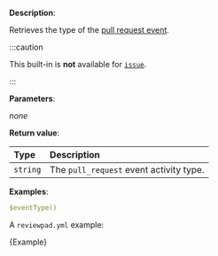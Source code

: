 
**Description**:

Retrieves the type of the [pull request event](https://docs.github.com/en/actions/using-workflows/events-that-trigger-workflows#pull_request).

:::caution

This built-in is **not** available for [`issue`](/guides/syntax#workflow).

:::

**Parameters**:

_none_

**Return value**:

| Type     | Description                             |
| :------- | :-------------------------------------- |
| `string` | The `pull_request` event activity type. |

**Examples**:

```yml
$eventType()
```

A `reviewpad.yml` example:

<CodeBlock language="yml" title="reviewpad.yml">{Example}</CodeBlock>
